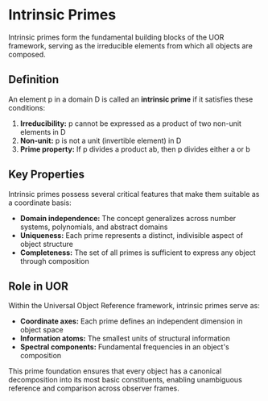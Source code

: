 
# Intrinsic Primes

Intrinsic primes form the fundamental building blocks of the UOR framework, serving as the irreducible elements from which all objects are composed.

## Definition

An element p in a domain D is called an **intrinsic prime** if it satisfies these conditions:

1. **Irreducibility:** p cannot be expressed as a product of two non-unit elements in D
2. **Non-unit:** p is not a unit (invertible element) in D
3. **Prime property:** If p divides a product ab, then p divides either a or b

## Key Properties

Intrinsic primes possess several critical features that make them suitable as a coordinate basis:

- **Domain independence:** The concept generalizes across number systems, polynomials, and abstract domains
- **Uniqueness:** Each prime represents a distinct, indivisible aspect of object structure
- **Completeness:** The set of all primes is sufficient to express any object through composition

## Role in UOR

Within the Universal Object Reference framework, intrinsic primes serve as:

- **Coordinate axes:** Each prime defines an independent dimension in object space
- **Information atoms:** The smallest units of structural information
- **Spectral components:** Fundamental frequencies in an object's composition

This prime foundation ensures that every object has a canonical decomposition into its most basic constituents, enabling unambiguous reference and comparison across observer frames.
